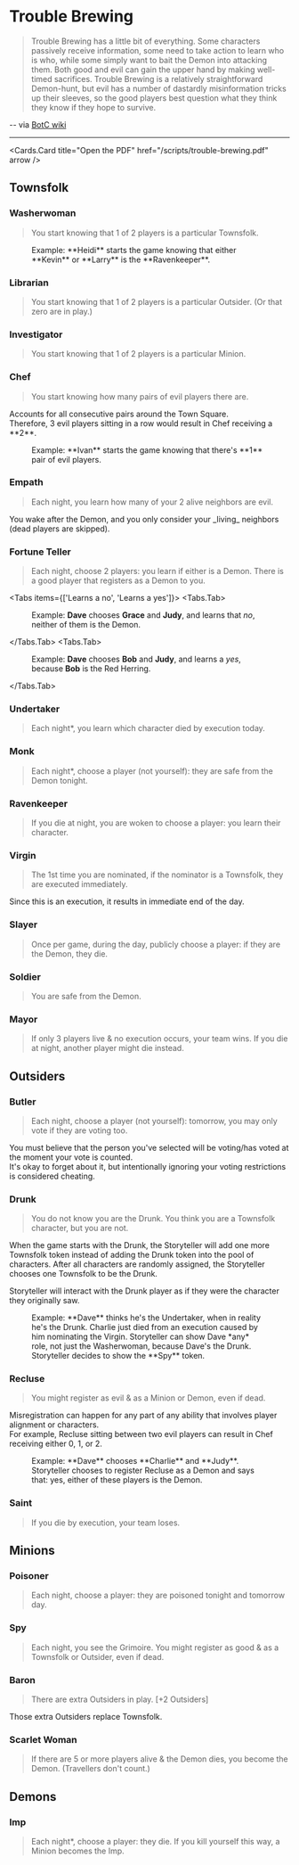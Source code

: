 
[comment]: # (This is a programatically generated file. Don't edit it here.)


# Trouble Brewing

>Trouble Brewing has a little bit of everything. Some characters passively receive information, some need to take action to learn who is who, while some simply want to bait the Demon into attacking them. Both good and evil can gain the upper hand by making well-timed sacrifices. Trouble Brewing is a relatively straightforward Demon-hunt, but evil has a number of dastardly misinformation tricks up their sleeves, so the good players best question what they think they know if they hope to survive.

-- via [BotC wiki](https://wiki.bloodontheclocktower.com/Trouble_Brewing)


---

<Cards.Card
  title="Open the PDF"
  href="/scripts/trouble-brewing.pdf"
  arrow
/>

## Townsfolk

### Washerwoman

> You start knowing that 1 of 2 players is a particular Townsfolk.

<figure>
  <ImageZoom src="/examples/washerwoman.png" width={600} height={600} />
  <figcaption>Example: **Heidi** starts the game knowing that either **Kevin** or **Larry** is the **Ravenkeeper**.</figcaption>
</figure>

### Librarian

> You start knowing that 1 of 2 players is a particular Outsider. (Or that zero are in play.)



### Investigator

> You start knowing that 1 of 2 players is a particular Minion.



### Chef

> You start knowing how many pairs of evil players there are.

<Callout type="info">
  Accounts for all consecutive pairs around the Town Square.<br/>
  Therefore, 3 evil players sitting in a row would result in Chef receiving a **2**.
</Callout>

<figure>
  <ImageZoom src="/examples/chef-1.png" width={600} height={600} />
  <figcaption>Example: **Ivan** starts the game knowing that there's **1** pair of evil players.</figcaption>
</figure>

### Empath

> Each night, you learn how many of your 2 alive neighbors are evil.

<Callout type="info">
  You wake after the Demon, and you only consider your _living_ neighbors (dead players are skipped).
</Callout>

### Fortune Teller

> Each night, choose 2 players: you learn if either is a Demon. There is a good player that registers as a Demon to you.

<Tabs items={['Learns a no', 'Learns a yes']}>
  <Tabs.Tab>
    <figure>
      <ImageZoom src="/examples/fortuneteller-no.png" width={600} height={600} />
      <figcaption>Example: **Dave** chooses **Grace** and **Judy**, and learns that *no*, neither of them is the Demon.</figcaption>
    </figure>
  </Tabs.Tab>
  <Tabs.Tab>
    <figure>
      <ImageZoom src="/examples/fortuneteller-yes-red-herring.png" width={600} height={600} />
      <figcaption>Example: **Dave** chooses **Bob** and **Judy**, and learns a *yes*, because **Bob** is the Red Herring.</figcaption>
    </figure>
  </Tabs.Tab>
</Tabs>

### Undertaker

> Each night*, you learn which character died by execution today.



### Monk

> Each night*, choose a player (not yourself): they are safe from the Demon tonight.



### Ravenkeeper

> If you die at night, you are woken to choose a player: you learn their character.



### Virgin

> The 1st time you are nominated, if the nominator is a Townsfolk, they are executed immediately.

<Callout type="info">
  Since this is an execution, it results in immediate end of the day.
</Callout>


### Slayer

> Once per game, during the day, publicly choose a player: if they are the Demon, they die.



### Soldier

> You are safe from the Demon.



### Mayor

> If only 3 players live & no execution occurs, your team wins. If you die at night, another player might die instead.



## Outsiders

### Butler

> Each night, choose a player (not yourself): tomorrow, you may only vote if they are voting too.

<Callout type="info">
  You must believe that the person you've selected will be voting/has voted at the moment your vote is counted.<br/>
  It's okay to forget about it, but intentionally ignoring your voting restrictions is considered cheating.
</Callout>

### Drunk

> You do not know you are the Drunk. You think you are a Townsfolk character, but you are not.

<Callout type="info">
  When the game starts with the Drunk, the Storyteller will add one more Townsfolk token instead of adding the Drunk token into the pool of characters. After all characters are randomly assigned, the Storyteller chooses one Townsfolk to be the Drunk.

  Storyteller will interact with the Drunk player as if they were the character they originally saw.
</Callout>

<figure>
  <ImageZoom src="/examples/drunk.png" width={600} height={600} />
  <figcaption>Example: **Dave** thinks he's the Undertaker, when in reality he's the Drunk. Charlie just died from an execution caused by him nominating the Virgin. Storyteller can show Dave *any* role, not just the Washerwoman, because Dave's the Drunk. Storyteller decides to show the **Spy** token.</figcaption>
</figure>


### Recluse

> You might register as evil & as a Minion or Demon, even if dead.

<Callout type="info">
  Misregistration can happen for any part of any ability that involves player alignment or characters.<br/>
  For example, Recluse sitting between two evil players can result in Chef receiving either 0, 1, or 2.
</Callout>

<figure>
  <ImageZoom src="/examples/recluse.png" width={600} height={600} />
  <figcaption>Example: **Dave** chooses **Charlie** and **Judy**. Storyteller chooses to register Recluse as a Demon and says that: yes, either of these players is the Demon.</figcaption>
</figure>

### Saint

> If you die by execution, your team loses.



## Minions

### Poisoner

> Each night, choose a player: they are poisoned tonight and tomorrow day.



### Spy

> Each night, you see the Grimoire. You might register as good & as a Townsfolk or Outsider, even if dead.



### Baron

> There are extra Outsiders in play. [+2 Outsiders]

<Callout type="info">
  Those extra Outsiders replace Townsfolk.
</Callout>


### Scarlet Woman

> If there are 5 or more players alive & the Demon dies, you become the Demon. (Travellers don't count.)



## Demons

### Imp

> Each night*, choose a player: they die. If you kill yourself this way, a Minion becomes the Imp.



